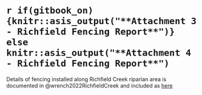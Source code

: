 
#  `r if(gitbook_on){knitr::asis_output("**Attachment 3 - Richfield Fencing Report**")} else knitr::asis_output("**Attachment 4 - Richfield Fencing Report**")` {-}

Details of fencing installed along Richfield Creek riparian area is documented in @wrench2022RichfieldCreek and included as [here](https://github.com/NewGraphEnvironment/fish_passage_skeena_2021_reporting/raw/master/docs/Attachment_4.pdf)


